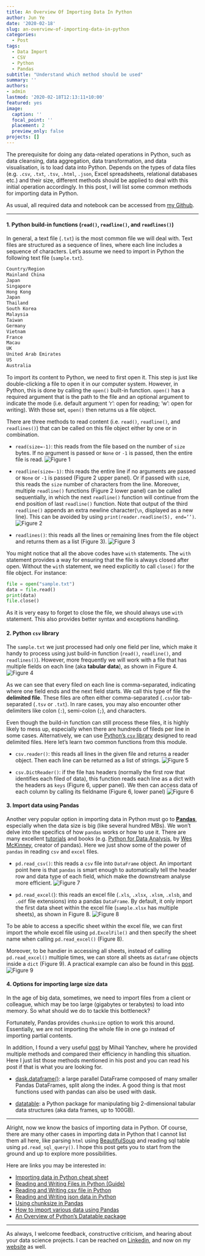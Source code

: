 ```yaml
---
title: An Overview Of Importing Data In Python
author: Jun Ye
date: '2020-02-18'
slug: an-overview-of-importing-data-in-python
categories:
  - Post
tags:
  - Data Import
  - CSV
  - Python
  - Pandas
subtitle: "Understand which method should be used"
summary: ''
authors: 
- admin
lastmod: '2020-02-18T12:13:11+10:00'
featured: yes
image:
  caption: ''
  focal_point: ''
  placement: 2
  preview_only: false
projects: []
---
```


The prerequisite for doing any data-related operations in Python, such as data cleansing, data aggregation, data transformation, and data visualisation, is to load data into Python. Depends on the types of data files (e.g. `.csv`, `.txt`, `.tsv`, `.html`, `.json`, Excel spreadsheets, relational databases etc.) and their size, different methods should be applied to deal with this initial operation accordingly. In this post, I will list some common methods for importing data in Python.

As usual, all required data and notebook can be accessed from [my Github](https://github.com/Perishleaf/data-visualisation-scripts/tree/master/data_import_python).

---

#### 1. Python build-in functions (`read()`, `readline()`, and `readlines()`)

In general, a text file (`.txt`) is the most common file we will deal with. Text files are structured as a sequence of lines, where each line includes a sequence of characters. Let’s assume we need to import in Python the following text file (`sample.txt`).

```bash
Country/Region
Mainland China
Japan
Singapore
Hong Kong
Japan
Thailand
South Korea
Malaysia
Taiwan
Germany
Vietnam
France
Macau
UK
United Arab Emirates
US
Australia
```

To import its content to Python, we need to first open it. This step is just like double-clicking a file to open it in our computer system. However, in Python, this is done by calling the `open()` built-in function. `open()` has a required argument that is the path to the file and an optional argument to indicate the mode (i.e. default argument ‘r’: open for reading; ‘w’: open for writing). With those set, `open()` then returns us a file object.

There are three methods to read content (i.e. `read()`, `readline()`, and `readlines()`) that can be called on this file object either by one or in combination.

* `read(size=-1)`: this reads from the file based on the number of `size` bytes. If no argument is passed or `None` or `-1` is passed, then the entire file is read.
![Figure 1](./Figure1.png)
* `readline(size=-1)`: this reads the entire line if no arguments are passed or `None` or `-1` is passed (Figure 2 upper panel). Or if passed with `siz`e, this reads the `size` number of characters from the line. Moreover, multiple `readline()` functions (Figure 2 lower panel) can be called sequentially, in which the next `readline()` function will continue from the end position of last `readline()` function. Note that output of the third `readline()` appends an extra newline character(`\n`, displayed as a new line). This can be avoided by using `print(reader.readline(5), end=’’)`.
![Figure 2](./Figure2.png)

* `readlines()`: this reads all the lines or remaining lines from the file object and returns them as a list (Figure 3).
![Figure 3](./Figure3.png)

You might notice that all the above codes have `with` statements. The `with` statement provides a way for ensuring that the file is always closed after open. Without the `wit`h statement, we need explicitly to call `close()` for the file object. For instance:
```python
file = open("sample.txt")
data = file.read()
print(data)
file.close()
```

As it is very easy to forget to close the file, we should always use `with` statement. This also provides better syntax and exceptions handling.

#### 2. Python `csv` library

The `sample.txt` we just processed had only one field per line, which make it handy to process using just build-in function (`read()`, `readline()`, and `readlines()`). However, more frequently we will work with a file that has multiple fields on each line (aka **tabular data**), as shown in Figure 4.
![Figure 4](./Figure4.png)

As we can see that every filed on each line is comma-separated, indicating where one field ends and the next field starts. We call this type of file the **delimited file**. These files are often either comma-separated (`.csv`)or tab-separated (`.tsv` or `.txt`). In rare cases, you may also encounter other delimiters like colon (`:`), semi-colon (`;`), and characters.

Even though the build-in function can still process these files, it is highly likely to mess up, especially when there are hundreds of fileds per line in some cases. Alternatively, we can use [Python’s `csv` library](https://docs.python.org/3/library/csv.html) designed to read delimited files. Here let’s learn two common functions from this module.

* `csv.reader()`: this reads all lines in the given file and returns a reader object. Then each line can be returned as a list of strings.
![Figure 5](./Figure5.png)

* `csv.DictReader()`: if the file has headers (normally the first row that identifies each filed of data), this function reads each line as a dict with the headers as `keys` (Figure 6, upper panel). We then can access data of each column by calling its fieldname (Figure 6, lower panel)
![Figure 6](./Figure6.png)

#### 3. Import data using Pandas

Another very popular option in importing data in Python must go to [**Pandas**](https://pandas.pydata.org/getting_started.html), especially when the data size is big (like several hundred MBs). We won’t delve into the specifics of how `pandas` works or how to use it. There are many excellent [tutorials](https://www.datacamp.com/community/tutorials/pandas-read-csv) and books (e.g. [Python for Data Analysis](https://www.amazon.com/gp/product/1491957662/ref=as_li_qf_asin_il_tl?ie=UTF8&tag=quantpytho-20&creative=9325&linkCode=as2&creativeASIN=1491957662&linkId=ea8de4253cce96046e8ab0383ac71b33), by [Wes McKinney](https://wesmckinney.com/), creator of pandas). Here we just show some of the power of `pandas` in reading `csv` and `excel` files.

* `pd.read_csv()`: this reads a `csv` file into `DataFrame` object. An important point here is that `pandas` is smart enough to automatically tell the header row and data type of each field, which make the downstream analyse more efficient.
![Figure 7](./Figure7.png)

* `pd.read_excel(`): this reads an excel file (`.xls`, `.xlsx`, `.xlsm`, `.xlsb`, and `.odf` file extensions) into a pandas `DataFrame`. By default, it only import the first data sheet within the excel file (`sample.xlsx` has multiple sheets), as shown in Figure 8.
![Figure 8](./Figure8.png)

To be able to access a specific sheet within the excel file, we can first import the whole excel file using `pd.ExcelFile()` and then specify the sheet name when calling `pd.read_excel()` (Figure 8).

Moreover, to be handier in accessing all sheets, instead of calling `pd.read_excel()` multiple times, we can store all sheets as `dataframe` objects inside a `dict` (Figure 9). A practical example can also be found in this [post](https://towardsdatascience.com/build-a-dashboard-to-track-the-spread-of-coronavirus-using-dash-90364f016764).
![Figure 9](./Figure9.png)

#### 4. Options for importing large size data

In the age of big data, sometimes, we need to import files from a client or colleague, which may be too large (gigabytes or terabytes) to load into memory. So what should we do to tackle this bottleneck?

Fortunately, Pandas provides `chunksize` option to work this around. Essentially, we are not importing the whole file in one go instead of importing partial contents.

In addition, I found a very useful [post](https://medium.com/casual-inference/the-most-time-efficient-ways-to-import-csv-data-in-python-cc159b44063d) by Mihail Yanchev, where he provided multiple methods and compared their efficiency in handling this situation. Here I just list those methods mentioned in his post and you can read his post if that is what you are looking for.

* [dask.dataframe()](https://docs.dask.org/en/latest/dataframe.html): a large parallel DataFrame composed of many smaller Pandas DataFrames, split along the index. A good thing is that most functions used with pandas can also be used with dask.

* [datatable](https://github.com/h2oai/datatable): a Python package for manipulating big 2-dimensional tabular data structures (aka data frames, up to 100GB).

---

Alright, now we know the basics of importing data in Python. Of course, there are many other cases in importing data in Python that I cannot list them all here, like parsing `html` using [BeautifulSoup](https://www.crummy.com/software/BeautifulSoup/bs4/doc/) and reading sql table using `pd.read_sql_query()`. I hope this post gets you to start from the ground and up to explore more possibilities.

Here are links you may be interested in:

* [Importing data in Python cheat sheet](https://www.datacamp.com/community/blog/importing-data-python-cheat-sheet)
* [Reading and Writing Files in Python (Guide)](https://realpython.com/read-write-files-python/)
* [Reading and Writing csv file in Python](https://realpython.com/python-csv/)
* [Reading and Writing json data in Python](https://realpython.com/python-json/)
* [Using chunksize in Pandas](http://acepor.github.io/2017/08/03/using-chunksize/)
* [How to import various data using Pandas](https://www.listendata.com/2017/02/import-data-in-python.html)
* [An Overview of Python’s Datatable package](https://towardsdatascience.com/an-overview-of-pythons-datatable-package-5d3a97394ee9)

---

As always, I welcome feedback, constructive criticism, and hearing about your data science projects. I can be reached on [Linkedin](https://www.linkedin.com/in/jun-ye-29aaa769/), and now on my [website](https://junye0798.com/) as well.